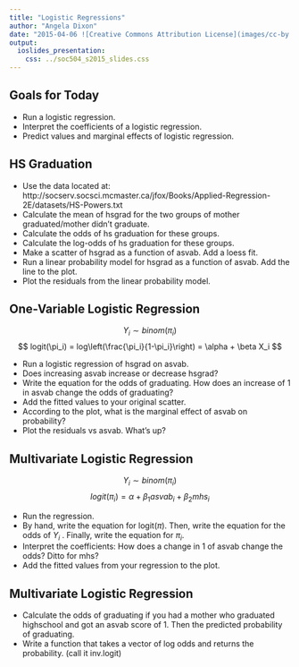 ```yaml
---
title: "Logistic Regressions"
author: "Angela Dixon"
date: "2015-04-06 ![Creative Commons Attribution License](images/cc-by.png)"
output: 
  ioslides_presentation:
    css: ../soc504_s2015_slides.css
---
```


## Goals for Today 


- Run a logistic regression.
- Interpret the coefficients of a logistic regression.
- Predict values and marginal effects of logistic regression.

## HS Graduation

- Use the data located at:
http://socserv.socsci.mcmaster.ca/jfox/Books/Applied-Regression-2E/datasets/HS-Powers.txt  
- Calculate the mean of hsgrad for the two groups of mother
graduated/mother didn't graduate.  
- Calculate the odds of hs graduation for these groups.  
- Calculate the log-odds of hs graduation for these groups.  
- Make a scatter of hsgrad as a function of asvab. Add a loess
fit.  
- Run a linear probability model for hsgrad as a function of
asvab. Add the line to the plot.  
- Plot the residuals from the linear probability model.  

## One-Variable Logistic Regression

$$  Y_i \sim binom(\pi_i) $$
$$  logit(\pi_i) = log\left(\frac{\pi_i}{1-\pi_i}\right) = \alpha + \beta X_i $$

- Run a logistic regression of hsgrad on asvab.
- Does increasing asvab increase or decrease hsgrad?
- Write the equation for the odds of graduating. How does an
increase of 1 in asvab change the odds of graduating?
- Add the fitted values to your original scatter.
- According to the plot, what is the marginal effect of asvab on
probability?
- Plot the residuals vs asvab. What's up?

## Multivariate Logistic Regression
$$   Y_i \sim binom(\pi_i) $$
$$  logit(\pi_i)  = \alpha + \beta_1 asvab_i + \beta_2 mhs_i $$

- Run the regression.
- By hand, write the equation for logit($\pi$). Then, write the
equation for the odds of $Y_i$ . Finally, write the equation for $\pi_i$.
- Interpret the coefficients: How does a change in 1 of asvab
change the odds? Ditto for mhs?
- Add the fitted values from your regression to the plot.

## Multivariate Logistic Regression

- Calculate the odds of graduating if you had a mother who
graduated highschool and got an asvab score of 1. Then the
predicted probability of graduating.
- Write a function that takes a vector of log odds and returns
the probability. (call it inv.logit)

